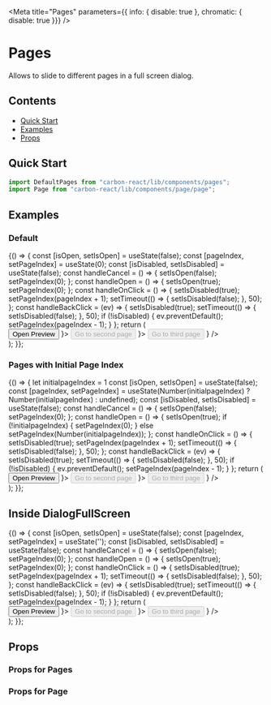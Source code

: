 
<Meta title="Pages" parameters={{ info: { disable: true }, chromatic: { disable: true }}} />

# Pages
Allows to slide to different pages in a full screen dialog.

## Contents
- [Quick Start](#quick-start)
- [Examples](#examples)
- [Props](#props)

## Quick Start

```javascript
import DefaultPages from "carbon-react/lib/components/pages";
import Page from "carbon-react/lib/components/page/page";
```
## Examples

### Default
<Preview>
  <Story name="default">
   {() => {
      const [isOpen, setIsOpen] = useState(false);
      const [pageIndex, setPageIndex] = useState(0);
      const [isDisabled, setIsDisabled] = useState(false);
      const handleCancel = () => {
        setIsOpen(false); 
        setPageIndex(0);
      };
      const handleOpen = () => {
        setIsOpen(true);
        setPageIndex(0);
      };
      const handleOnClick = () => {
        setIsDisabled(true);
        setPageIndex(pageIndex + 1);
        setTimeout(() => {
          setIsDisabled(false);
        }, 50);
      };
      const handleBackClick = (ev) => {
        setIsDisabled(true);
        setTimeout(() => {
          setIsDisabled(false);
        }, 50);
        if (!isDisabled) {
          ev.preventDefault();
          setPageIndex(pageIndex - 1);
        }
      };
      return (
        <div>
          <Button onClick={ handleOpen }>Open Preview</Button>
          <DialogFullScreen
            pagesStyling
            open={ isOpen }
            onCancel={ handleCancel }
          >
            <DefaultPages pageIndex={ pageIndex }>
              <Page title={ <Heading title='My First Page' /> }>
                <Button onClick={ handleOnClick } disabled={ isDisabled }>
                  Go to second page
                </Button>
              </Page>
              <Page title={ <Heading title='My Second Page' backLink={ handleBackClick } /> }>
                <Button onClick={ handleOnClick } disabled={ isDisabled }>
                  Go to third page
                </Button>
              </Page>
              <Page title={ <Heading title='My Third Page' backLink={ handleBackClick } /> } />
            </DefaultPages>
          </DialogFullScreen>
        </div>
      );
    }};
  </Story>
</Preview>

### Pages with Initial Page Index

<Preview>
  <Story name="with Initial Page Index">
   {() => {
      let initialpageIndex = 1
      const [isOpen, setIsOpen] = useState(false);
      const [pageIndex, setPageIndex] = useState(Number(initialpageIndex) ? Number(initialpageIndex) : undefined);
      const [isDisabled, setIsDisabled] = useState(false);
      const handleCancel = () => {
        setIsOpen(false); 
        setPageIndex(0);
      };
      const handleOpen = () => {
        setIsOpen(true);
        if (!initialpageIndex) {
          setPageIndex(0);
        } else setPageIndex(Number(initialpageIndex));
      };
      const handleOnClick = () => {
        setIsDisabled(true);
        setPageIndex(pageIndex + 1);
        setTimeout(() => {
          setIsDisabled(false);
        }, 50);
      };
      const handleBackClick = (ev) => {
        setIsDisabled(true);
        setTimeout(() => {
          setIsDisabled(false);
        }, 50);
        if (!isDisabled) {
          ev.preventDefault();
          setPageIndex(pageIndex - 1);
        }
      };
      return (
        <div>
          <Button onClick={ handleOpen }>Open Preview</Button>
          <DialogFullScreen
            pagesStyling
            open={ isOpen }
            onCancel={ handleCancel }
          >
            <DefaultPages initialpageIndex={ initialpageIndex } pageIndex={ pageIndex }>
              <Page title={ <Heading title='My First Page' /> }>
                <Button onClick={ handleOnClick } disabled={ isDisabled }>
                  Go to second page
                </Button>
              </Page>
              <Page title={ <Heading title='My Second Page' backLink={ handleBackClick } /> }>
                <Button onClick={ handleOnClick } disabled={ isDisabled }>
                  Go to third page
                </Button>
              </Page>
              <Page title={ <Heading title='My Third Page' backLink={ handleBackClick } /> } />
            </DefaultPages>
          </DialogFullScreen>
        </div>
      );
    }};
  </Story>
</Preview>

## Inside DialogFullScreen

<Preview>
  <Story name="inside DialogFullScreen">
    {() => {
      const [isOpen, setIsOpen] = useState(false);
      const [pageIndex, setPageIndex] = useState('');
      const [isDisabled, setIsDisabled] = useState(false);
      const handleCancel = () => {
        setIsOpen(false); 
        setPageIndex(0);
      };
      const handleOpen = () => {
        setIsOpen(true);
        setPageIndex(0);
      };
      const handleOnClick = () => {
        setIsDisabled(true);
        setPageIndex(pageIndex + 1);
        setTimeout(() => {
          setIsDisabled(false);
        }, 50);
      };
      const handleBackClick = (ev) => {
        setIsDisabled(true);
        setTimeout(() => {
          setIsDisabled(false);
        }, 50);
        if (!isDisabled) {
          ev.preventDefault();
          setPageIndex(pageIndex - 1);
        }
      };
      return (
        <div>
          <Button onClick={ handleOpen }>Open Preview</Button>
          <DialogFullScreen
            pagesStyling
            open={ isOpen }
            onCancel={ handleCancel }
          >
            <DefaultPages pageIndex={ pageIndex }>
              <Page title={ <Heading title='My First Page' /> }>
                <Button onClick={ handleOnClick } disabled={ isDisabled }>
                  Go to second page
                </Button>
              </Page>
              <Page title={ <Heading title='My Second Page' backLink={ handleBackClick } /> }>
                <Button onClick={ handleOnClick } disabled={ isDisabled }>
                  Go to third page
                </Button>
              </Page>
              <Page title={ <Heading title='My Third Page' backLink={ handleBackClick } /> } />
            </DefaultPages>
          </DialogFullScreen>
        </div>
      );
    }};
  </Story>
</Preview>

## Props

### Props for Pages
<Props of={DefaultPages} />

### Props for Page
<Props of={Page} />

